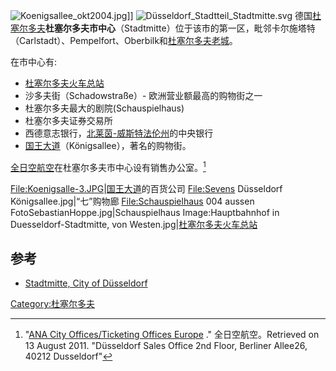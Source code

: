 [[File:Koenigsallee_okt2004.jpg|thumb]]]]
[[File:Düsseldorf_Stadtteil_Stadtmitte.svg|thumb]]
德国[[杜塞尔多夫|杜塞尔多夫]]'''杜塞尔多夫市中心'''（Stadtmitte）位于该市的第一区，毗邻卡尔施塔特（Carlstadt）、Pempelfort、Oberbilk和[[杜塞尔多夫老城|杜塞尔多夫老城]]。

在市中心有:
* [[杜塞尔多夫火车总站|杜塞尔多夫火车总站]] 
* 沙多夫街（Schadowstraße）- 欧洲营业额最高的购物街之一
* 杜塞尔多夫最大的剧院(Schauspielhaus)
* 杜塞尔多夫证券交易所
* 西德意志银行，[[北莱茵-威斯特法伦州|北莱茵-威斯特法伦州]]的中央银行
* [[国王大道|国王大道]]（Königsallee），著名的购物街。

[[全日空航空|全日空航空]]在杜塞尔多夫市中心设有销售办公室。<ref>"[http://www.ana.co.jp/eng/flights/ticketoffices/europe/index.html ANA City Offices/Ticketing Offices Europe] {{Wayback|url=http://www.ana.co.jp/eng/flights/ticketoffices/europe/index.html |date=20160304191928 }}." 全日空航空。Retrieved on 13 August 2011. "Düsseldorf Sales Office 2nd Floor, Berliner Allee26, 40212 Dusseldorf"</ref>

<gallery>
File:Koenigsalle-3.JPG|[[国王大道|国王大道]]的百货公司
File:Sevens Düsseldorf Königsallee.jpg|“七”购物廊
File:Schauspielhaus 004 aussen FotoSebastianHoppe.jpg|Schauspielhaus 
Image:Hauptbahnhof in Duesseldorf-Stadtmitte, von Westen.jpg|[[杜塞尔多夫火车总站|杜塞尔多夫火车总站]]
</gallery>

== 参考 ==
{{reflist}}
* [https://web.archive.org/web/20100122122352/http://www.duesseldorf.de/bv/01/stadtteile/stadtmitte.shtml Stadtmitte, City of Düsseldorf] {{de icon}}
{{coord|51|13|28|N|6|47|13|E|display=title|region:DE-NW_type:city(7500)_source:dewiki}}
[[Category:杜塞尔多夫|Category:杜塞尔多夫]]
